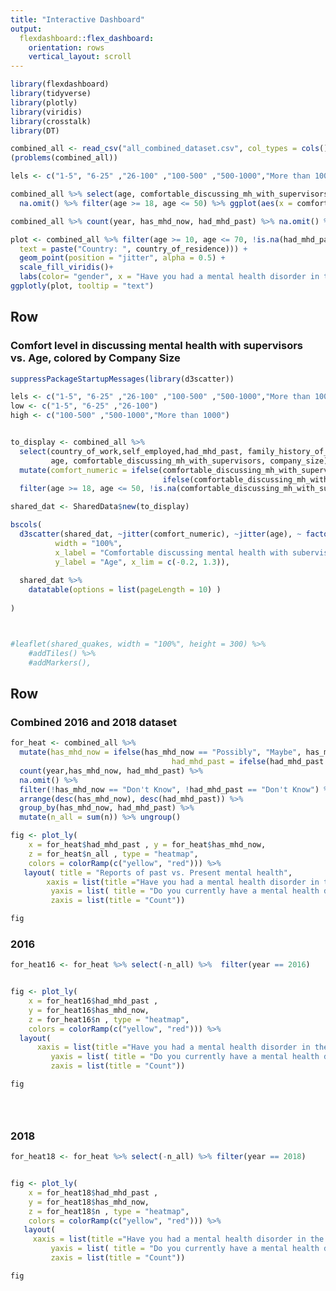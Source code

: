 ```yaml
---
title: "Interactive Dashboard"
output: 
  flexdashboard::flex_dashboard:
    orientation: rows
    vertical_layout: scroll
---
```


```r

library(flexdashboard)
library(tidyverse)
library(plotly)
library(viridis)
library(crosstalk)
library(DT)

combined_all <- read_csv("all_combined_dataset.csv", col_types = cols())
(problems(combined_all))


```


```r

lels <- c("1-5", "6-25" ,"26-100" ,"100-500" ,"500-1000","More than 1000")

combined_all %>% select(age, comfortable_discussing_mh_with_supervisors, company_size) %>%
  na.omit() %>% filter(age >= 18, age <= 50) %>% ggplot(aes(x = comfortable_discussing_mh_with_supervisors , y = age, color = factor(company_size, levels = lels) )) +   geom_point(alpha = 0.6, position = "jitter")

combined_all %>% count(year, has_mhd_now, had_mhd_past) %>% na.omit() %>% filter(!has_mhd_now == "Don't Know", !had_mhd_past == "Don't Know") %>% group_by(has_mhd_now, had_mhd_past) %>% mutate(n2 = sum(n))

plot <- combined_all %>% filter(age >= 10, age <= 70, !is.na(had_mhd_past)) %>% ggplot( aes(x = had_mhd_past , y = age, color = gender,
  text = paste("Country: ", country_of_residence))) +
  geom_point(position = "jitter", alpha = 0.5) +
  scale_fill_viridis()+ 
  labs(color= "gender", x = "Have you had a mental health disorder in the past?")
ggplotly(plot, tooltip = "text")

```

Row 
-----------------------------------------------------------------------

### Comfort level in discussing mental health with supervisors vs. Age, colored by Company Size

```r
suppressPackageStartupMessages(library(d3scatter))

lels <- c("1-5", "6-25" ,"26-100" ,"100-500" ,"500-1000","More than 1000")
low <- c("1-5", "6-25" ,"26-100")
high <- c("100-500" ,"500-1000","More than 1000")


to_display <- combined_all %>% 
  select(country_of_work,self_employed,had_mhd_past, family_history_of_mhd, employer_has_discussed_mh_formally, 
         age, comfortable_discussing_mh_with_supervisors, company_size) %>%
  mutate(comfort_numeric = ifelse(comfortable_discussing_mh_with_supervisors == "No", 0,
                                  ifelse(comfortable_discussing_mh_with_supervisors == "Maybe", 0.5, 1)))%>%
  filter(age >= 18, age <= 50, !is.na(comfortable_discussing_mh_with_supervisors), !is.na(company_size)) 

shared_dat <- SharedData$new(to_display)

bscols(
  d3scatter(shared_dat, ~jitter(comfort_numeric), ~jitter(age), ~ factor(company_size, levels = lels),  
          width = "100%",
          x_label = "Comfortable discussing mental health with subervisors?", 
          y_label = "Age", x_lim = c(-0.2, 1.3)),
  
  shared_dat %>% 
    datatable(options = list(pageLength = 10) )
  
)



#leaflet(shared_quakes, width = "100%", height = 300) %>%
    #addTiles() %>%
    #addMarkers(),

```


Row{.tabset .tabset-fade}
-----------------------------------------------------------------------
### Combined 2016 and 2018 dataset

```r
for_heat <- combined_all %>% 
  mutate(has_mhd_now = ifelse(has_mhd_now == "Possibly", "Maybe", has_mhd_now),
                                    had_mhd_past = ifelse(had_mhd_past == "Possibly", "Maybe", had_mhd_past)) %>% 
  count(year,has_mhd_now, had_mhd_past) %>% 
  na.omit() %>% 
  filter(!has_mhd_now == "Don't Know", !had_mhd_past == "Don't Know") %>%
  arrange(desc(has_mhd_now), desc(had_mhd_past)) %>%
  group_by(has_mhd_now, had_mhd_past) %>% 
  mutate(n_all = sum(n)) %>% ungroup()

fig <- plot_ly(
    x = for_heat$had_mhd_past , y = for_heat$has_mhd_now,
    z = for_heat$n_all , type = "heatmap",
    colors = colorRamp(c("yellow", "red"))) %>% 
   layout( title = "Reports of past vs. Present mental health",
        xaxis = list(title ="Have you had a mental health disorder in the past?"),
         yaxis = list( title = "Do you currently have a mental health disorder?"),
         zaxis = list(title = "Count"))

fig

```

### 2016

```r

for_heat16 <- for_heat %>% select(-n_all) %>%  filter(year == 2016)


fig <- plot_ly(
    x = for_heat16$had_mhd_past , 
    y = for_heat16$has_mhd_now,
    z = for_heat16$n , type = "heatmap",
    colors = colorRamp(c("yellow", "red"))) %>% 
  layout(
      xaxis = list(title ="Have you had a mental health disorder in the past?"),
         yaxis = list( title = "Do you currently have a mental health disorder?"),
         zaxis = list(title = "Count"))

fig





```

### 2018

```r

for_heat18 <- for_heat %>% select(-n_all) %>% filter(year == 2018)


fig <- plot_ly(
    x = for_heat18$had_mhd_past , 
    y = for_heat18$has_mhd_now,
    z = for_heat18$n , type = "heatmap",
    colors = colorRamp(c("yellow", "red"))) %>% 
   layout(
     xaxis = list(title ="Have you had a mental health disorder in the past?"),
         yaxis = list( title = "Do you currently have a mental health disorder?"),
         zaxis = list(title = "Count"))

fig

```
